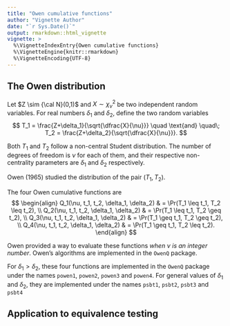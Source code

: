 ```yaml
---
title: "Owen cumulative functions"
author: "Vignette Author"
date: "`r Sys.Date()`"
output: rmarkdown::html_vignette
vignette: >
  %\VignetteIndexEntry{Owen cumulative functions}
  %\VignetteEngine{knitr::rmarkdown}
  %\VignetteEncoding{UTF-8}
---
```


## The Owen distribution

Let $Z \sim {\cal N}(0,1)$ and $X \sim \chi^2_\nu$ be two independent random variables.
For real numbers $\delta_1$ and $\delta_2$, define the two random variables
$$
T_1 = \frac{Z+\delta_1}{\sqrt{\dfrac{X}{\nu}}}
\quad \text{and} \quad\;
T_2 = \frac{Z+\delta_2}{\sqrt{\dfrac{X}{\nu}}}.
$$

Both $T_1$ and $T_2$ follow a non-central Student distribution. 
The number of degrees of freedom is $\nu$ for each of them, and their respective non-centrality parameters are $\delta_1$ and $\delta_2$ respectively. 

Owen (1965) studied the distribution of the pair $(T_1, T_2)$.

The four Owen cumulative functions are
$$
\begin{align}
Q_1(\nu, t_1, t_2, \delta_1, \delta_2) & = \Pr(T_1 \leq t_1, T_2 \leq t_2), \\
Q_2(\nu, t_1, t_2, \delta_1, \delta_2) & = \Pr(T_1 \leq t_1, T_2 \geq t_2), \\
Q_3(\nu, t_1, t_2, \delta_1, \delta_2) & = \Pr(T_1 \geq t_1, T_2 \geq t_2), \\
Q_4(\nu, t_1, t_2, \delta_1, \delta_2) & = \Pr(T_1 \geq t_1, T_2 \leq t_2).
\end{align}
$$

Owen provided a way to evaluate these functions *when $\nu$ is an integer number*. Owen's algorithms are implemented in the `OwenQ` package. 

For $\delta_1 > \delta_2$, these four functions are implemented in the `OwenQ` package under the names `powen1`, `powen2`, `powen3` and `powen4`. 
For general values of $\delta_1$ and $\delta_2$, they are implemented under the names `psbt1`, `psbt2`, `psbt3` and `psbt4` 


## Application to equivalence testing 

